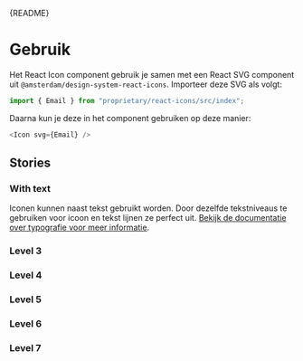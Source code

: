 
<Meta of={IconStories} />

<Markdown>{README}</Markdown>

# Gebruik

Het React Icon component gebruik je samen met een React SVG component uit `@amsterdam/design-system-react-icons`. Importeer deze SVG als volgt:

```js
import { Email } from "proprietary/react-icons/src/index";
```

Daarna kun je deze in het component gebruiken op deze manier:

```js
<Icon svg={Email} />
```

<Primary />

<Controls />

## Stories

### With text

Iconen kunnen naast tekst gebruikt worden. Door dezelfde tekstniveaus te gebruiken voor icoon en tekst lijnen ze perfect uit.
[Bekijk de documentatie over typografie voor meer informatie](/docs/docs-designrichtlijnen-typografie--docs#tekstniveaus).

<Canvas of={IconStories.WithText} />

### Level 3

<Canvas of={IconStories.Level3} />

### Level 4

<Canvas of={IconStories.Level4} />

### Level 5

<Canvas of={IconStories.Level5} />

### Level 6

<Canvas of={IconStories.Level6} />

### Level 7

<Canvas of={IconStories.Level7} />
